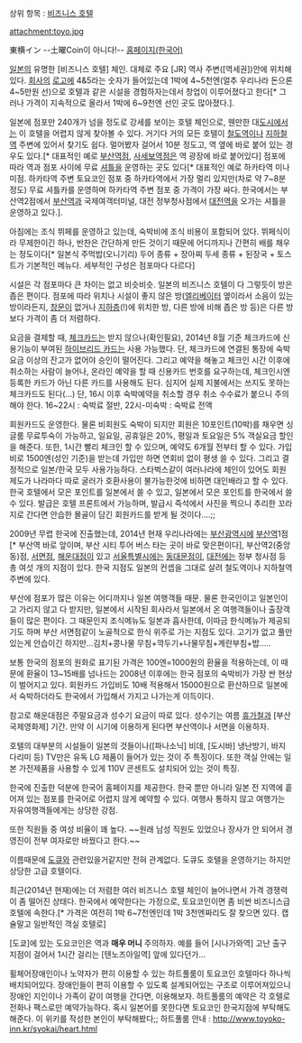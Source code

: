 상위 항목 : [[비즈니스 호텔]]

attachment:toyo.jpg

東横イン --土曜Coin이 아니다!--
[http://www.toyoko-inn.kr/ 홈페이지(한국어)]

[[일본]]의 유명한 [비즈니스 호텔] 체인. 대체로 주요 [JR] 역사 주변([역세권])안에 위치해 있다. [[회사]]의 [[로고]]에 4&5라는 숫자가 들어있는데 1박에 4~5천엔(얼추 우리나라 돈으론 4~5만원 선)으로 호텔과 같은 시설을 경험하자는데서 창업이 이루어졌다고 한다[* 그러나 가격이 지속적으로 올라서 1박에 6~9천엔 선인 곳도 많아졌다.]. 

일본에 점포만 240개가 넘을 정도로 강세를 보이는 호텔 체인으로, 웬만한 대[[도시]]에서는 이 호텔을 어렵지 않게 찾아볼 수 있다. 거기다 거의 모든 호텔이 [[철도]]역이나 [[지하철]]역 주변에 있어서 찾기도 쉽다. 멀어봤자 걸어서 10분 정도고, 역 옆에 바로 붙어 있는 경우도 있다.[* 대표적인 예로 [[부산역]]점, [[사세보역]]점은 역 광장에 바로 붙어있다] 점포에 따라 역과 점포 사이에 무료 [[셔틀]]을 운영하는 곳도 있다[* 대표적인 예로 하카타역 미나미점. 하카타역 주변 토요코인 점포 중 하카타역에서 가장 멀리 있지만(차로 약 7~8분 정도) 무료 셔틀카를 운영하며 하카타역 주변 점포 중 가격이 가장 싸다. 한국에서는 부산역2점에서 [[부산역]]과 국제여객터미널, 대전 정부청사점에서 [[대전역]]을 오가는 셔틀을 운영하고 있다.].

아침에는 조식 뷔페를 운영하고 있는데, 숙박비에 조식 비용이 포함되어 있다. 뷔페식이라 무제한이긴 하나, 반찬은 간단하게 만든 것이기 때문에 어디까지나 간편히 배를 채우는 정도이다[* 일본식 주먹밥(오니기리) 두어 종류 + 장아찌 두세 종류 + 된장국 + 토스트가 기본적인 메뉴다. 세부적인 구성은 점포마다 다르다]

시설은 각 점포마다 큰 차이는 없고 비슷비슷. 일본의 비즈니스 호텔이 다 그렇듯이 방은 좁은 편이다. 점포에 따라 위치나 시설이 좋지 않은 방([[엘리베이터]] 옆이라서 소음이 있는 방이라든지, [[창문]]이 없거나 [[지하]]층(!)에 위치한 방, 다른 방에 비해 좁은 방 등)은 다른 방보다 가격이 좀 더 저렴하다.

요금을 결제할 때, [[체크카드]]는 받지 않으나(확인필요), 2014년 8월 기준 체크카드에 신용기능이 부여된 [[하이브리드 카드]]는 사용 가능했다. 단, 체크카드에 연결된 통장에 숙박요금 이상의 잔고가 없어야 승인이 떨어진다. 그리고 예약을 해놓고 체크인 시간 이후에 취소하는 사람이 늘어나, 온라인 예약을 할 때 신용카드 번호를 요구하는데, 체크인시엔 등록한 카드가 아닌 다른 카드를 사용해도 된다. 심지어 실제 지불에서는 쓰지도 못하는 체크카드도 된다(...) 단, 16시 이후 숙박예약을 취소할 경우 취소 수수료가 붙으니 주의해야 한다. 16~22시 : 숙박료 절반, 22시-미숙박 : 숙박료 전액

회원카드도 운영한다. 물론 비회원도 숙박이 되지만 회원은 10포인트(10박)를 채우면 싱글룸 무료투숙이 가능하고, 일요일, 공휴일은 20%, 평일과 토요일은 5% 객실요금 할인을 해준다. 또한, 1시간 빨리 체크인 할 수 있으며, 예약도 6개월 전부터 할 수 있다. 가입비로 1500엔(성인 기준)을 받는데 가입만 하면 연회비 없이 평생 쓸 수 있다. 그리고 결정적으로 일본/한국 모두 사용가능하다. 스타벅스같이 여러나라에 체인이 있어도 회원제도가 나라마다 따로 굴러가 호환사용이 불가능한것에 비하면 대인배라고 할 수 있다. 한국 호텔에서 모은 포인트를 일본에서 쓸 수 있고, 일본에서 모은 포인트를 한국에서 쓸 수 있다. 발급은 호텔 프론트에서 가능하며, 발급시 즉석에서 사진을 찍으니 추리한 꼬라지로 간다면 안습한 몰골이 담긴 회원카드를 받게 될 것이다....;; 

2009년 무렵 한국에 진출했는데, 2014년 현재 우리나라에는 [[부산광역시]]에 [[부산역]]1점[* 부산역 바로 앞이며, 부산 시티 투어 버스 타는 곳이 바로 맞은편이다], 부산역2(중앙동)점, [[서면]]점, [[해운대]]점이 있고 [[서울특별시]]에는 [[동대문]]점이, [[대전]]에는 정부 청사점 등 총 여섯 개의 지점이 있다. 한국 지점도 일본의 컨셉을 그대로 살려 철도역이나 지하철역 주변에 있다. 

부산에 점포가 많은 이유는 어디까지나 일본 여행객들 때문. 물론 한국인이고 일본인이고 가리지 않고 다 받지만, 일본에서 시작된 회사라서 일본에서 온 여행객들이나 출장객들이 많은 편이다. 그 때문인지 조식메뉴도 일본과 흡사한데, 이따금 한식메뉴가 제공되기도 하며 부산 서면점같이 노골적으로 한식 위주로 가는 지점도 있다. 고기가 없고 풀만 있는게 안습이긴 하지만...김치+콩나물 무침+깍두기+나물무침+계란부침+밥.....  

보통 한국의 점포의 원화로 표기된 가격은 100엔=1000원의 환율을 적용하는데, 이 때문에 환율이 13~15배를 넘나드는 2008년 이후에는 한국 점포의 숙박비가 가장 싼 현상이 벌어지고 있다. 회원카드 가입비도 10배 적용해서 15000원으로 환산하므로 일본에서 숙박하더라도 한국에서 가입해서 가지고 나가는게 이득이다.

참고로 해운대점은 주말요금과 성수기 요금이 따로 있다. 성수기는 여름 [[휴가]]철과 [부산국제영화제] 기간. 만약 이 시기에 이용하게 된다면 부산역이나 서면을 이용하자.

호텔의 대부분의 시설들이 일본의 것들이나([파나소닉] 비데, [도시바] 냉난방기, 바지 다리미 등) TV만은 유독 LG 제품이 들어가 있는 것이 주 특징이다. 또한 객실 안에는 일본 가전제품을 사용할 수 있게 110V 콘센트도 설치되어 있는 것이 특징.

한국에 진출한 덕분에 한국어 홈페이지를 제공한다. 한국 뿐만 아니라 일본 전 지역에 흩어져 있는 점포를 한국어로 어렵지 않게 예약할 수 있다. 여행사 통하지 않고 여행가는 자유여행객들에게는 상당한 강점. 

또한 직원들 중 여성 비율이 꽤 높다. ~~원래 남성 직원도 있었으나 장사가 안 되어서 경영진이 전부 여자로만 바꿨다고 한다.~~ 

이름때문에 [[도큐]]와 관련있을거같지만 전혀 관계없다. 도큐도 호텔을 운영하기는 하지만 상당한 고급 호텔이다.

최근(2014년 현재)에는 더 저렴한 여러 비즈니스 호텔 체인이 늘어나면서 가격 경쟁력이 좀 떨어진 상태다.
한국에서 예약한다는 가정으로, 토요코인이면 좀 비싼 비즈니스급 호텔에 속한다.[* 가격은 여전히 1박 6~7천엔인데 1박 3천엔짜리도 잘 찾으면 있다. 캡슐말고 일반적인 객실 호텔로]

[도쿄]에 있는 도요코인은 역과 '''매우 머니''' 주의하자. 예를 들어 [시나가와역] 고난 출구 지점이 걸어서 1시간 걸리는 [텐노즈아일역] 앞에 있다던가...

휠체어장애인이나 노약자가 편히 이용할 수 있는 하트풀룸이 토요코인 호텔마다 하나씩 배치되어있다. 장애인들이 편히 이용할 수 있도록 설계되어있는 구조로 이루어져있으니 장애인 지인이나 가족이 같이 여행을 간다면, 이용해보자. 하트풀룸의 예약은 각 호텔로 전화나 팩스로만 예약가능하다. 혹시 일본어를 못한다면 토요코인 한국지점에 부탁해도 해준다. 이 위키를 작성한 본인이 부탁해봤다;; 하트풀룸 안내 : http://www.toyoko-inn.kr/syokai/heart.html 
